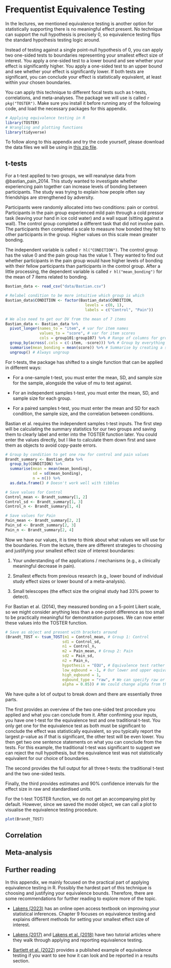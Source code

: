 # Frequentist Equivalence Testing {#Frequentist-Equivalence}

In the lectures, we mentioned equivalence testing is another option for statistically supporting there is no meaningful effect present. No technique can support the null hypothesis is precisely 0, so equivalence testing flips the standard hypothesis testing logic around. 

Instead of testing against a single point-null hypothesis of 0, you can apply two one-sided tests to boundaries representing your smallest effect size of interest. You apply a one-sided test to a lower bound and see whether your effect is significantly higher. You apply a one-sided test to an upper bound and see whether your effect is significantly lower. If both tests are significant, you can conclude your effect is statistically equivalent, at least within your chosen boundaries. 

You can apply this technique to different focal tests such as t-tests, correlations, and meta-analyses. The package we will use is called `r pkg("TOSTER")`. Make sure you install it before running any of the following code, and load the necessary packages for this appendix. 

```r
# Applying equivalence testing in R 
library(TOSTER)
# Wrangling and plotting functions
library(tidyverse)
```

To follow along to this appendix and try the code yourself, please download the data files we will be using in [this zip file](data/equivalence_testing.zip).

## t-tests

For a t-test applied to two groups, we will reanalyse data from @bastian_pain_2014. This study wanted to investigate whether experiencing pain together can increase levels of bonding between participants. The study was trying to explain how people often say friendships are strengthened by adversity. 

Participants were randomly allocated into two conditions: pain or control. Participants in the pain group experienced mild pain through a cold pressor task (leaving your hand in ice cold water) and a wall squat (sitting against a wall). The control group completed a different task that did not involve pain. The participants then completed a scale to measure how bonded they felt to other participants in the group. Higher values on this scale mean greater bonding. 

The independent variable is called `r hl("CONDITION")`. The control group has the value 0 and the pain group has the value 1. They wanted to find out whether participants in the pain group would have higher levels of bonding with their fellow participants than participants in the control group. After a little processing, the dependent variable is called `r hl("mean_bonding")` for the mean of 7 items related to bonding. 

```r
Bastian_data <- read_csv("data/Bastian.csv")

# Relabel condition to be more intuitive which group is which 
Bastian_data$CONDITION <- factor(Bastian_data$CONDITION, 
                                   levels = c(0, 1), 
                                   labels = c("Control", "Pain"))

# We also need to get our DV from the mean of 7 items
Bastian_data <- Bastian_data %>% 
  pivot_longer(names_to = "item", # var for item names
               values_to = "score", # var for item scores
               cols = group101:group107) %>% # Range of columns for group bonding items
  group_by(across(.cols = c(-item, -score))) %>% # Group by everything but ignore item and score
  summarise(mean_bonding = mean(score)) %>% # Summarise by creating a subscale name and specify sum or mean
  ungroup() # Always ungroup

```

For t-tests, the package has shifted to a single function that can be applied in different ways: 

- For a one-sample t-test, you must enter the mean, SD, and sample size for the sample, alongside the value of mu to test against. 

- For an independent samples t-test, you must enter the mean, SD, and sample size for each group. 

- For a paired samples t-test, you must enter the mean and SD for each condition, the sample size, and the correlation between conditions. 

Bastian et al. requires the independent samples t-test inputs. The first step will be calculating the summary statistics for our two groups and saving them to clearly label and enter into the TOSTER function later. You could enter the values directly, but I like to calculate them down first and save them as objects to avoid copy-paste errors. 

```r
# Group by condition to get one row for control and pain values
Brandt_summary <- Bastian_data %>% 
  group_by(CONDITION) %>% 
  summarise(mean = mean(mean_bonding),
            sd = sd(mean_bonding),
            n = n()) %>% 
  as.data.frame() # Doesn't work well with tibbles

# Save values for Control
Control_mean <- Brandt_summary[1, 2]
Control_sd <- Brandt_summary[1, 3]
Control_n <- Brandt_summary[1, 4]

# Save values for Pain
Pain_mean <- Brandt_summary[2, 2]
Pain_sd <- Brandt_summary[2, 3]
Pain_n <- Brandt_summary[2, 4]
```

Now we have our values, it is time to think about what values we will use for the boundaries. From the lecture, there are different strategies to choosing and justifying your smallest effect size of interest boundaries: 

1. Your understanding of the applications / mechanisms (e.g., a clinically meaningful decrease in pain). 

2. Smallest effects from previous research (e.g., lower bound of individual study effect sizes or lower bound of a meta-analysis).

3. Small telescopes (the effect size the original study had 33% power to detect).

For Bastian et al. (2014), they measured bonding on a 5-point Likert scale, so we might consider anything less than a one-point difference as too small to be practically meaningful for demonstration purposes. We can now enter these values into the TOSTER function. 

```r
# Save as object and present with brackets around 
(Brandt_TOST <- tsum_TOST(m1 = Control_mean, # Group 1: Control
                         sd1 = Control_sd,
                         n1 = Control_n,
                         m2 = Pain_mean, # Group 2: Pain
                         sd2 = Pain_sd,
                         n2 = Pain_n,
                         hypothesis = "EQU", # Equivalence test rather than minimal effects test
                         low_eqbound = -1, # Our lower and upper equivalence bounds
                         high_eqbound = 1,
                         eqbound_type = "raw", # We can specify raw or standardised values
                         alpha = 0.05)) # We could change alpha from the default

```

We have quite a lot of output to break down and there are essentially three parts. 

The first provides an overview of the two one-sided test procedure you applied and what you can conclude from it. After confirming your inputs, you have one t-test for the equivalence test and one traditional t-test. You only get one for the equivalence test as both must be significant to conclude the effect was statistically equivalent, so you typically report the largest *p*-value as if that is significant, the other test will be even lower. You then get two one sentence statements on what you can conclude from the tests. For this example, the traditional t-test was significant to suggest we can reject the null hypothesis, but the equivalence test was not statistically equivalent for our choice of boundaries. 

The second provides the full output for all three t-tests: the traditional t-test and the two one-sided tests. 

Finally, the third provides estimates and 90% confidence intervals for the effect size in raw and standardised units. 

For the t-test TOSTER function, we do not get an accompanying plot by default. However, since we saved the model object, we can call a plot to visualise the equivalence testing procedure. 

```r
plot(Brandt_TOST)
```


## Correlation

## Meta-analysis

## Further reading

In this appendix, we mainly focused on the practical part of applying equivalence testing in R. Possibly the hardest part of this technique is choosing and justifying your equivalence bounds. Therefore, there are some recommendations for further reading to explore more of the topic. 

- [Lakens (2023)](https://lakens.github.io/statistical_inferences/equivalencetest.html) has an online open access textbook on improving your statistical inferences. Chapter 9 focuses on equivalence testing and explains different methods for setting your smallest effect size of interest. 

- [Lakens (2017)](https://journals.sagepub.com/doi/10.1177/1948550617697177) and [Lakens et al. (2018)](https://journals.sagepub.com/doi/10.1177/2515245918770963) have two tutorial articles where they walk through applying and reporting equivalence testing. 

- [Bartlett et al. (2022)](https://journal.trialanderror.org/pub/attentionalsmoker/release/2) provides a published example of equivalence testing if you want to see how it can look and be reported in a results section. 
